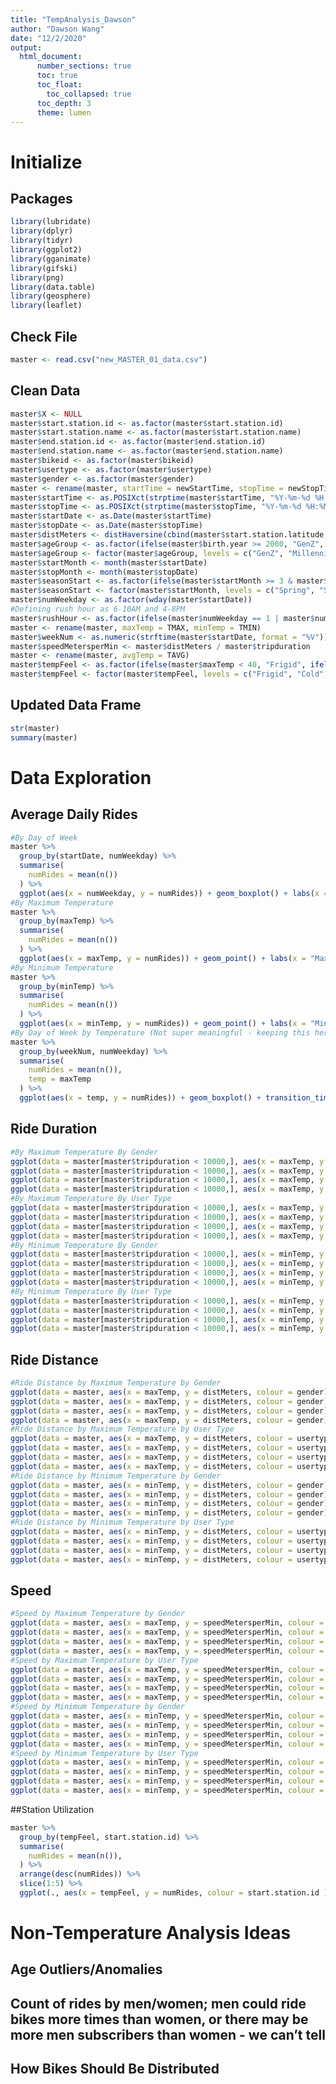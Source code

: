 ```yaml
---
title: "TempAnalysis_Dawson"
author: "Dawson Wang"
date: "12/2/2020"
output: 
  html_document:
      number_sections: true
      toc: true
      toc_float: 
        toc_collapsed: true
      toc_depth: 3
      theme: lumen
---
```


# Initialize

## Packages
```r
library(lubridate)
library(dplyr)
library(tidyr)
library(ggplot2)
library(gganimate)
library(gifski)
library(png)
library(data.table)
library(geosphere)
library(leaflet)
```

## Check File
```r
master <- read.csv("new_MASTER_01_data.csv")
```

## Clean Data
```r
master$X <- NULL
master$start.station.id <- as.factor(master$start.station.id)
master$start.station.name <- as.factor(master$start.station.name)
master$end.station.id <- as.factor(master$end.station.id)
master$end.station.name <- as.factor(master$end.station.name)
master$bikeid <- as.factor(master$bikeid)
master$usertype <- as.factor(master$usertype)
master$gender <- as.factor(master$gender)
master <- rename(master, startTime = newStartTime, stopTime = newStopTime)
master$startTime <- as.POSIXct(strptime(master$startTime, "%Y-%m-%d %H:%M:%S"))
master$stopTime <- as.POSIXct(strptime(master$stopTime, "%Y-%m-%d %H:%M:%S"))
master$startDate <- as.Date(master$startTime)
master$stopDate <- as.Date(master$stopTime)
master$distMeters <- distHaversine(cbind(master$start.station.latitude, master$start.station.longitude), cbind(master$end.station.latitude, master$end.station.longitude))
master$ageGroup <- as.factor(ifelse(master$birth.year >= 2000, "GenZ", ifelse(master$birth.year >= 1981, "Millennial", ifelse(master$birth.year >= 1965, "GenX", ifelse(master$birth.year >= 1946, "Boomer", ifelse(master$birth.year >= 1928, "Silent", "VeryOld"))))))
master$ageGroup <- factor(master$ageGroup, levels = c("GenZ", "Millennial", "GenX", "Boomer", "Silent", "VeryOld"))
master$startMonth <- month(master$startDate)
master$stopMonth <- month(master$stopDate)
master$seasonStart <- as.factor(ifelse(master$startMonth >= 3 & master$startMonth <= 5, "Spring", ifelse(master$startMonth >= 6 & master$startMonth <= 8, "Summer", ifelse(master$startMonth >= 9 & master$startMonth <= 11, "Fall", "Winter"))))
master$seasonStart <- factor(master$startMonth, levels = c("Spring", "Summer", "Fall", "Winter"))
master$numWeekday <- as.factor(wday(master$startDate))
#Defining rush hour as 6-10AM and 4-8PM
master$rushHour <- as.factor(ifelse(master$numWeekday == 1 | master$numWeekday == 7, "No", ifelse(hour(master$startTime) < 6 | hour(master$startTime) > 10 & hour(master$startTime) < 16 | hour(master$startTime) > 20, "No", "Yes")))
master <- rename(master, maxTemp = TMAX, minTemp = TMIN)
master$weekNum <- as.numeric(strftime(master$startDate, format = "%V"))
master$speedMetersperMin <- master$distMeters / master$tripduration
master <- rename(master, avgTemp = TAVG)
master$tempFeel <- as.factor(ifelse(master$maxTemp < 40, "Frigid", ifelse(master$maxTemp < 58, "Cold", ifelse(master$maxTemp < 65, "Cool", ifelse(master$maxTemp < 75, "Warm", ifelse(master$maxTemp < 95, "Hot", "Blazing"))))))
master$tempFeel <- factor(master$tempFeel, levels = c("Frigid", "Cold", "Cool", "Warm", "Hot", "Blazing"))

```

## Updated Data Frame
```r
str(master)
summary(master)
```

# Data Exploration

## Average Daily Rides
```r
#By Day of Week
master %>%
  group_by(startDate, numWeekday) %>%
  summarise(
    numRides = mean(n())
  ) %>%
  ggplot(aes(x = numWeekday, y = numRides)) + geom_boxplot() + labs(x = "Weekday (1 = Sunday, 7 = Saturday)", y = "Average Number of CitiBike Rides")
#By Maximum Temperature
master %>%
  group_by(maxTemp) %>%
  summarise(
    numRides = mean(n())
  ) %>%
  ggplot(aes(x = maxTemp, y = numRides)) + geom_point() + labs(x = "Maximum Temperature (F)", y = "Average Number of CitiBike Rides")
#By Minimum Temperature
master %>%
  group_by(minTemp) %>%
  summarise(
    numRides = mean(n())
  ) %>%
  ggplot(aes(x = minTemp, y = numRides)) + geom_point() + labs(x = "Minimum Temperature (F)", y = "Average Number of CitiBike Rides")
#By Day of Week by Temperature (Not super meaningful - keeping this here as a template)
master %>%
  group_by(weekNum, numWeekday) %>%
  summarise(
    numRides = mean(n()),
    temp = maxTemp
  ) %>%
  ggplot(aes(x = temp, y = numRides)) + geom_boxplot() + transition_time(weekNum) + labs(title = "Week Number: {frame_time}")
```

## Ride Duration
```r
#By Maximum Temperature By Gender
ggplot(data = master[master$tripduration < 10000,], aes(x = maxTemp, y = tripduration, colour = gender)) + geom_point()
ggplot(data = master[master$tripduration < 10000,], aes(x = maxTemp, y = tripduration, colour = gender)) + geom_smooth()
ggplot(data = master[master$tripduration < 10000,], aes(x = maxTemp, y = tripduration, colour = gender)) + geom_violin()
ggplot(data = master[master$tripduration < 10000,], aes(x = maxTemp, y = tripduration, colour = gender)) + geom_boxplot()
#By Maximum Temperature By User Type
ggplot(data = master[master$tripduration < 10000,], aes(x = maxTemp, y = tripduration, colour = usertype)) + geom_point()
ggplot(data = master[master$tripduration < 10000,], aes(x = maxTemp, y = tripduration, colour = usertype)) + geom_smooth()
ggplot(data = master[master$tripduration < 10000,], aes(x = maxTemp, y = tripduration, colour = usertype)) + geom_violin()
ggplot(data = master[master$tripduration < 10000,], aes(x = maxTemp, y = tripduration, colour = usertype)) + geom_boxplot()
#By Minimum Temperature By Gender
ggplot(data = master[master$tripduration < 10000,], aes(x = minTemp, y = tripduration, colour = gender)) + geom_point()
ggplot(data = master[master$tripduration < 10000,], aes(x = minTemp, y = tripduration, colour = gender)) + geom_smooth()
ggplot(data = master[master$tripduration < 10000,], aes(x = minTemp, y = tripduration, colour = gender)) + geom_violin()
ggplot(data = master[master$tripduration < 10000,], aes(x = minTemp, y = tripduration, colour = gender)) + geom_boxplot()
#By Minimum Temperature By User Type
ggplot(data = master[master$tripduration < 10000,], aes(x = minTemp, y = tripduration, colour = usertype)) + geom_point()
ggplot(data = master[master$tripduration < 10000,], aes(x = minTemp, y = tripduration, colour = usertype)) + geom_smooth()
ggplot(data = master[master$tripduration < 10000,], aes(x = minTemp, y = tripduration, colour = usertype)) + geom_violin()
ggplot(data = master[master$tripduration < 10000,], aes(x = minTemp, y = tripduration, colour = usertype)) + geom_boxplot()
```

## Ride Distance
```r
#Ride Distance by Maximum Temperature by Gender 
ggplot(data = master, aes(x = maxTemp, y = distMeters, colour = gender)) + geom_point()
ggplot(data = master, aes(x = maxTemp, y = distMeters, colour = gender)) + geom_smooth()
ggplot(data = master, aes(x = maxTemp, y = distMeters, colour = gender)) + geom_violin()
ggplot(data = master, aes(x = maxTemp, y = distMeters, colour = gender)) + geom_boxplot()
#Ride Distance by Maximum Temperature by User Type
ggplot(data = master, aes(x = maxTemp, y = distMeters, colour = usertype)) + geom_point()
ggplot(data = master, aes(x = maxTemp, y = distMeters, colour = usertype)) + geom_smooth()
ggplot(data = master, aes(x = maxTemp, y = distMeters, colour = usertype)) + geom_violin()
ggplot(data = master, aes(x = maxTemp, y = distMeters, colour = usertype)) + geom_boxplot()
#Ride Distance by Minimum Temperature by Gender
ggplot(data = master, aes(x = minTemp, y = distMeters, colour = gender)) + geom_point()
ggplot(data = master, aes(x = minTemp, y = distMeters, colour = gender)) + geom_smooth()
ggplot(data = master, aes(x = minTemp, y = distMeters, colour = gender)) + geom_violin()
ggplot(data = master, aes(x = minTemp, y = distMeters, colour = gender)) + geom_boxplot()
#Ride Distance by Minimum Temperature by User Type
ggplot(data = master, aes(x = minTemp, y = distMeters, colour = usertype)) + geom_point()
ggplot(data = master, aes(x = minTemp, y = distMeters, colour = usertype)) + geom_smooth()
ggplot(data = master, aes(x = minTemp, y = distMeters, colour = usertype)) + geom_violin()
ggplot(data = master, aes(x = minTemp, y = distMeters, colour = usertype)) + geom_boxplot()
```

## Speed
```r
#Speed by Maximum Temperature by Gender
ggplot(data = master, aes(x = maxTemp, y = speedMetersperMin, colour = gender)) + geom_point()
ggplot(data = master, aes(x = maxTemp, y = speedMetersperMin, colour = gender)) + geom_smooth()
ggplot(data = master, aes(x = maxTemp, y = speedMetersperMin, colour = gender)) + geom_violin()
ggplot(data = master, aes(x = maxTemp, y = speedMetersperMin, colour = gender)) + geom_boxplot()
#Speed by Maximum Temperature by User Type
ggplot(data = master, aes(x = maxTemp, y = speedMetersperMin, colour = usertype)) + geom_point()
ggplot(data = master, aes(x = maxTemp, y = speedMetersperMin, colour = usertype)) + geom_smooth()
ggplot(data = master, aes(x = maxTemp, y = speedMetersperMin, colour = usertype)) + geom_violin()
ggplot(data = master, aes(x = maxTemp, y = speedMetersperMin, colour = usertype)) + geom_boxplot()
#Speed by Minimum Temperature by Gender
ggplot(data = master, aes(x = minTemp, y = speedMetersperMin, colour = gender)) + geom_point()
ggplot(data = master, aes(x = minTemp, y = speedMetersperMin, colour = gender)) + geom_smooth()
ggplot(data = master, aes(x = minTemp, y = speedMetersperMin, colour = gender)) + geom_violin()
ggplot(data = master, aes(x = minTemp, y = speedMetersperMin, colour = gender)) + geom_boxplot()
#Speed by Minimum Temperature by User Type
ggplot(data = master, aes(x = minTemp, y = speedMetersperMin, colour = usertype)) + geom_point()
ggplot(data = master, aes(x = minTemp, y = speedMetersperMin, colour = usertype)) + geom_smooth()
ggplot(data = master, aes(x = minTemp, y = speedMetersperMin, colour = usertype)) + geom_violin()
ggplot(data = master, aes(x = minTemp, y = speedMetersperMin, colour = usertype)) + geom_boxplot()
```

##Station Utilization
```r
master %>%
  group_by(tempFeel, start.station.id) %>%
  summarise(
    numRides = mean(n()),
  ) %>%
  arrange(desc(numRides)) %>%
  slice(1:5) %>%
  ggplot(., aes(x = tempFeel, y = numRides, colour = start.station.id )) + geom_boxplot()
```


# Non-Temperature Analysis Ideas
## Age Outliers/Anomalies
## Count of rides by men/women; men could ride bikes more times than women, or there may be more men subscribers than women - we can't tell
## How Bikes Should Be Distributed